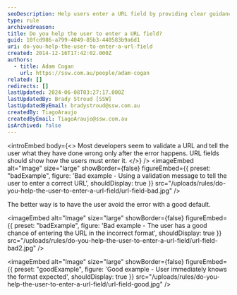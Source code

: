 ```yaml
---
seoDescription: Help users enter a URL field by providing clear guidance on expected format and syntax.
type: rule
archivedreason:
title: Do you help the user to enter a URL field?
guid: 10fcd986-a799-4049-85b3-440583b9a6d1
uri: do-you-help-the-user-to-enter-a-url-field
created: 2014-12-16T17:42:02.000Z
authors:
  - title: Adam Cogan
    url: https://ssw.com.au/people/adam-cogan
related: []
redirects: []
lastUpdated: 2024-06-08T03:27:17.000Z
lastUpdatedBy: Brady Stroud [SSW]
lastUpdatedByEmail: bradystroud@ssw.com.au
createdBy: TiagoAraujo
createdByEmail: TiagoAraujo@ssw.com.au
isArchived: false
---
```


<introEmbed
  body={<>
Most developers seem to validate a URL and tell the user what they have done wrong only after the error happens. URL fields should show how the users must enter it.
  </>}
/>
<imageEmbed
  alt="Image"
  size="large"
  showBorder={false}
  figureEmbed={{
    preset: "badExample",
    figure: 'Bad example - Using a validation message to tell the user to enter a correct                         URL',
    shouldDisplay: true
  }}
  src="/uploads/rules/do-you-help-the-user-to-enter-a-url-field/url-field-bad.jpg"
/>

The better way is to have the user avoid the error with a good default.

<imageEmbed
  alt="Image"
  size="large"
  showBorder={false}
  figureEmbed={{
    preset: "badExample",
    figure: 'Bad example - The user has a good chance of entering the URL in the incorrect format',
    shouldDisplay: true
  }}
  src="/uploads/rules/do-you-help-the-user-to-enter-a-url-field/url-field-bad2.jpg"
/>

<imageEmbed
  alt="Image"
  size="large"
  showBorder={false}
  figureEmbed={{
    preset: "goodExample",
    figure: 'Good example - User immediately knows the format expected',
    shouldDisplay: true
  }}
  src="/uploads/rules/do-you-help-the-user-to-enter-a-url-field/url-field-good.jpg"
/>
